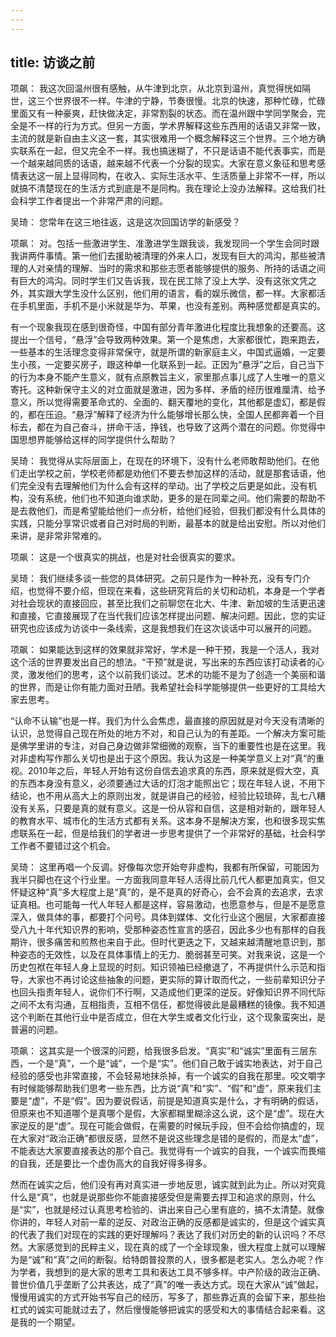 ```yaml
---
---
---
```

title: 访谈之前
---




项飙： 我这次回温州很有感触，从牛津到北京，从北京到温州，真觉得恍如隔世，这三个世界很不一样。牛津的宁静，节奏很慢。北京的快速，那种忙碌，忙碌里面又有一种豪爽，赶快做决定，非常割裂的状态。而在温州跟中学同学聚会，完全是不一样的行为方式。但另一方面，学术界解释这些东西用的话语又非常一致，主流的就是新自由主义这一套，其实很难用一个概念解释这三个世界。三个地方确实联系在一起，但又完全不一样。我也搞迷糊了，不只是话语不能代表事实，而是一个越来越同质的话语，越来越不代表一个分裂的现实。大家在意义象征和思考感情表达这一层上显得同构，在收入、实际生活水平、生活质量上非常不一样，所以就搞不清楚现在的生活方式到底是不是同构。我在理论上没办法解释。这给我们社会科学工作者提出一个非常严肃的问题。

吴琦： 您常年在这三地往返，这是这次回国访学的新感受？

项飙： 对。包括一些激进学生、准激进学生跟我谈，我发现同一个学生会同时跟我讲两件事情。第一他们去援助被清理的外来人口，发现有巨大的鸿沟，那些被清理的人对亲情的理解、当时的需求和那些志愿者能够提供的服务、所持的话语之间有巨大的鸿沟。同时学生们又告诉我，现在民工除了没上大学、没有这张文凭之外，其实跟大学生没什么区别，他们用的语言，看的娱乐微信，都一样。大家都活在手机里面，手机不是小米就是华为、苹果，也没有差别。两种感觉都是真实的。

有一个现象我现在感到很奇怪，中国有部分青年激进化程度比我想象的还要高。这提出一个信号，“悬浮”会导致两种效果。第一个是焦虑，大家都很忙，跑来跑去，一些基本的生活理念变得非常保守，就是所谓的新家庭主义，中国式逼婚，一定要生小孩，一定要买房子，跟这种单一化联系到一起。正因为“悬浮”之后，自己当下的行为本身不能产生意义，就有点原教旨主义，家里那点事儿成了人生唯一的意义寄托。这种新保守主义的对立面就是激进，因为多样、矛盾的经历很难厘清、给予意义，所以觉得需要革命式的、全面的、翻天覆地的变化，其他都是虚幻，都是假的，都在压迫。“悬浮”解释了经济为什么能够增长那么快，全国人民都奔着一个目标去，都在为自己奋斗，拼命干活，挣钱，也导致了这两个潜在的问题。你觉得中国思想界能够给这样的同学提供什么帮助？

吴琦： 我觉得从实际层面上，在现在的环境下，没有什么老师敢帮助他们。在他们走出学校之前，学校老师都是劝他们不要去参加这样的活动，就是那套话语，他们完全没有去理解他们为什么会有这样的举动。出了学校之后更是如此，没有机构，没有系统，他们也不知道向谁求助，更多的是在同辈之间。他们需要的帮助不是去救他们，而是希望能给他们一点分析，给他们经验，但我们都没有什么具体的实践，只能分享常识或者自己对时局的判断，最基本的就是给出安慰。所以对他们来讲，是非常非常难的。

项飙： 这是一个很真实的挑战，也是对社会很真实的要求。

吴琦： 我们继续多谈一些您的具体研究。之前只是作为一种补充，没有专门介绍，也觉得不要介绍，但现在来看，这些研究背后的关切和动机，本身是一个学者对社会现状的直接回应，甚至比我们之前聊您在北大、牛津、新加坡的生活更迅速和直接，它直接展现了在当代我们应该怎样提出问题、解决问题。因此，您的实证研究也应该成为访谈中一条线索，这是我想我们在这次谈话中可以展开的问题。

项飙： 如果能达到这样的效果就非常好，学术是一种干预，我是一个活人，我对这个活的世界要发出自己的想法。“干预”就是说，写出来的东西应该打动读者的心灵，激发他们的思考，这个以前我们谈过。艺术的功能不是为了创造一个美丽和谐的世界，而是让你有能力面对丑陋。我希望社会科学能够提供一些更好的工具给大家去思考。

“认命不认输”也是一样。我们为什么会焦虑，最直接的原因就是对今天没有清晰的认识，总觉得自己现在所处的地方不对，和自己认为的有差距。一个解决方案可能是佛学里讲的专注，对自己身边做非常细微的观察，当下的重要性也是在这里。我对非虚构写作那么关切也是出于这个原因。我认为这是一种美学意义上对“真”的重视。2010年之后，年轻人开始有这份自信去追求真的东西，原来就是假大空，真的东西本身没有意义，必须要通过大话的灯泡才能照出它；现在年轻人说，不用下结论，也不用从高大上的原则出发，就是讲自己的经验，经验比较琐碎，乱七八糟没有关系，只要是真的就有意义。这是一份从容和自信，这是相对新的，跟年轻人的教育水平、城市化的生活方式都有关系。这本身不是解决方案，也和很多现实焦虑联系在一起，但是给我们的学者进一步思考提供了一个非常好的基础，社会科学工作者不要错过这个机会。

吴琦： 这里再唱一个反调。好像每次您开始夸非虚构，我都有所保留，可能因为我半只脚也在这个行业里。一方面我同意年轻人活得比前几代人都更加真实，但又怀疑这种“真”多大程度上是“真”的，是不是真的好奇心，会不会真的去追求，去求证真相。也可能每一代人年轻人都是这样，容易激动，也愿意参与，但是不是愿意深入，做具体的事，都要打个问号。具体到媒体、文化行业这个圈层，大家都直接受八九十年代知识界的影响，受那种姿态性宣言的感召，因此多少也有那样的自我期许，很多痛苦和煎熬也来自于此。但时代更迭之下，又越来越清醒地意识到，那种姿态的无效性，以及在具体事情上的无力、脆弱甚至可笑。对我来说，这是一个历史包袱在年轻人身上显现的时刻。知识领袖已经撤退了，不再提供什么示范和指导，大家也不再讨论这些抽象的问题，更实际的算计取而代之，一些前辈知识分子也回头指责年轻人，说你们不行啊，又造成他们更深的逆反。好像知识界不同代际之间不太有沟通，互相指责，互相不信任，都觉得彼此是最糟糕的镜像。我不知道这个判断在其他行业中是否成立，但在大学生或者文化行业，这个现象蛮突出，是普遍的问题。

项飙： 这其实是一个很深的问题，给我很多启发。“真实”和“诚实”里面有三层东西，一个是“真”，一个是“诚”，一个是“实”。他们自己敢于诚实地表达，对于自己经验的感受也非常直接，不会轻易地抹杀掉，有一个诚实的自我在那里。咬文嚼字有时候能够帮助我们思考一些东西，比方说“真”和“实”、“假”和“虚”，原来我们主要是“虚”，不是“假”。因为要说假话，前提是知道真实是什么，才有明确的假话，但原来也不知道哪个是真哪个是假，大家都糊里糊涂这么说，这个是“虚”。现在大家逆反的是“虚”。现在可能会做假，在需要的时候玩手段，但不会给你搞虚的，现在大家对“政治正确”都很反感，显然不是说这些理念是错的是假的，而是太“虚”，不能表达大家要直接表达的那个自己。我觉得有一个诚实的自我，一个诚实而畏缩的自我，还是要比一个虚伪高大的自我好得多得多。

然而在诚实之后，他们没有再对真实进一步地反思，诚实就到此为止。所以对究竟什么是“真”，也就是说那些你不能直接感受但是需要去捍卫和追求的原则，什么是“实”，也就是经过认真思考检验的、讲出来自己心里有底的，搞不太清楚。就像你讲的，年轻人对前一辈的逆反、对政治正确的反感都是诚实的，但是这个诚实真的代表了我们对现在的实践的更好理解吗？表达了我们对历史的新的认识吗？不尽然。大家感觉到的民粹主义，现在真的成了一个全球现象，很大程度上就可以理解为是“诚”和“真”之间的断裂。给特朗普投票的人，很多都是老实人。怎么办呢？作为学者，我想到的是大家的思考工具和表达工具不够多样。中产阶级的政治正确、普世价值几乎垄断了公共表达，成了“真”的唯一表达方式。现在大家从“诚”做起，慢慢用诚实的方式开始书写自己的经历，写多了，那些靠近真的会留下来，那些抬杠式的诚实可能就过去了，然后慢慢能够把诚实的感受和大的事情结合起来看。这是我的一个期望。